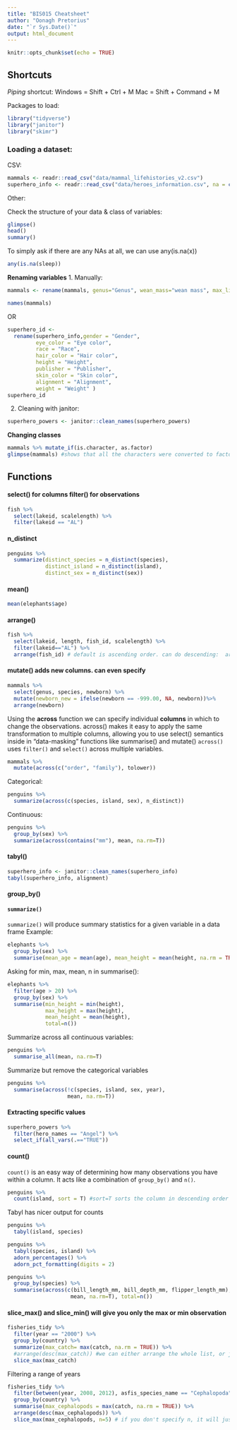 ```yaml
---
title: "BIS015 Cheatsheet"
author: "Oonagh Pretorius"
date: "`r Sys.Date()`"
output: html_document
---
```


```r
knitr::opts_chunk$set(echo = TRUE)
```

## **Shortcuts**
*Piping* shortcut:
Windows = Shift + Ctrl + M
Mac = Shift + Command + M

Packages to load:
```r
library("tidyverse")
library("janitor")
library("skimr")
```

### Loading a dataset:
CSV:
```r
mammals <- readr::read_csv("data/mammal_lifehistories_v2.csv")
superhero_info <- readr::read_csv("data/heroes_information.csv", na = c("", "-99", "-")) # only remove the NAs here if you know the dataset!
```

Other:

Check the structure of your data & class of variables:

```r
glimpse()
head()
summary()
```

To simply ask if there are any NAs at all, we can use any(is.na(x)) 

```r
any(is.na(sleep))
```

**Renaming variables**
1. Manually:
```r
mammals <- rename(mammals, genus="Genus", wean_mass="wean mass", max_life= "max. life", litter_size="litter size", litters_per_year="litters/year")
```
```r
names(mammals)
```
OR
```r
superhero_id <- 
  rename(superhero_info,gender = "Gender",
         eye_color = "Eye color", 
         race = "Race", 
         hair_color = "Hair color", 
         height = "Height", 
         publisher = "Publisher", 
         skin_color = "Skin color", 
         alignment = "Alignment", 
         weight = "Weight" )
superhero_id
```


2. Cleaning with janitor:
```r
superhero_powers <- janitor::clean_names(superhero_powers)
```

**Changing classes**
```r
mammals %>% mutate_if(is.character, as.factor)
glimpse(mammals) #shows that all the characters were converted to factors.
```


## **Functions**

#### **select()** for columns **filter()** for observations
```r
fish %>%
  select(lakeid, scalelength) %>%
  filter(lakeid == "AL")
```

#### **n_distinct**
```r
penguins %>%
  summarize(distinct_species = n_distinct(species),
            distinct_island = n_distinct(island),
            distinct_sex = n_distinct(sex))
```

#### **mean()**
```r
mean(elephants$age)
```

#### **arrange()**
```r
fish %>% 
  select(lakeid, length, fish_id, scalelength) %>% 
  filter(lakeid=="AL") %>% 
  arrange(fish_id) # default is ascending order. can do descending:  arrange(desc(fish_id))
```

#### **mutate()** adds new columns. can even specify
```r
mammals %>% 
  select(genus, species, newborn) %>%
  mutate(newborn_new = ifelse(newborn == -999.00, NA, newborn))%>%
  arrange(newborn)
```

Using the **across** function we can specify individual **columns** in which to change the observations.
across() makes it easy to apply the same transformation to multiple columns, allowing you to use select() semantics inside in "data-masking" functions like summarise() and mutate()
`across()` uses `filter()` and `select()` across multiple variables. 
```r
mammals %>% 
  mutate(across(c("order", "family"), tolower))
```
Categorical:
```r
penguins %>%
  summarize(across(c(species, island, sex), n_distinct))
```

Continuous:
```r
penguins %>%
  group_by(sex) %>% 
  summarize(across(contains("mm"), mean, na.rm=T))
```



#### **tabyl()**
```r
superhero_info <- janitor::clean_names(superhero_info)
tabyl(superhero_info, alignment)
```

#### **group_by()**
#### **`summarize()`**
`summarize()` will produce summary statistics for a given variable in a data frame
Example:
```r
elephants %>% 
  group_by(sex) %>% 
  summarise(mean_age = mean(age), mean_height = mean(height, na.rm = TRUE))
```

Asking for min, max, mean, n in summarise():
```r
elephants %>% 
  filter(age > 20) %>% 
  group_by(sex) %>% 
  summarise(min_height = min(height), 
            max_height = max(height), 
            mean_height = mean(height),
            total=n())
```

Summarize across all continuous variables:
```r
penguins %>%
  summarise_all(mean, na.rm=T)
```

Summarize but remove the categorical variables
```r
penguins %>%
  summarise(across(!c(species, island, sex, year), 
                   mean, na.rm=T))
```

#### **Extracting specific values**
```r
superhero_powers %>% 
  filter(hero_names == "Angel") %>%
  select_if(all_vars(.=="TRUE"))
```

#### **count()**
`count()` is an easy way of determining how many observations you have within a column. It acts like a combination of `group_by()` and `n()`.
```r
penguins %>% 
  count(island, sort = T) #sort=T sorts the column in descending order
```

Tabyl has nicer output for counts
```r
penguins %>% 
  tabyl(island, species)
```

```r
penguins %>% 
  tabyl(species, island) %>% 
  adorn_percentages() %>%
  adorn_pct_formatting(digits = 2)
```

```r
penguins %>% 
  group_by(species) %>%
  summarise(across(c(bill_length_mm, bill_depth_mm, flipper_length_mm),
                    mean, na.rm=T), total=n())
```

#### **slice_max()** and **slice_min()** will give you only the max or min observation
```r
fisheries_tidy %>% 
  filter(year == "2000") %>% 
  group_by(country) %>% 
  summarize(max_catch= max(catch, na.rm = TRUE)) %>% 
  #arrange(desc(max_catch)) #we can either arrange the whole list, or just extract the max value with slice_max()
  slice_max(max_catch)
```

Filtering a range of years
```r
fisheries_tidy %>% 
  filter(between(year, 2008, 2012), asfis_species_name == "Cephalopoda") %>% 
  group_by(country) %>% 
  summarise(max_cephalopods = max(catch, na.rm = TRUE)) %>% 
  arrange(desc(max_cephalopods)) %>% 
  slice_max(max_cephalopods, n=5) # if you don't specify n, it will just give 1 value
```


